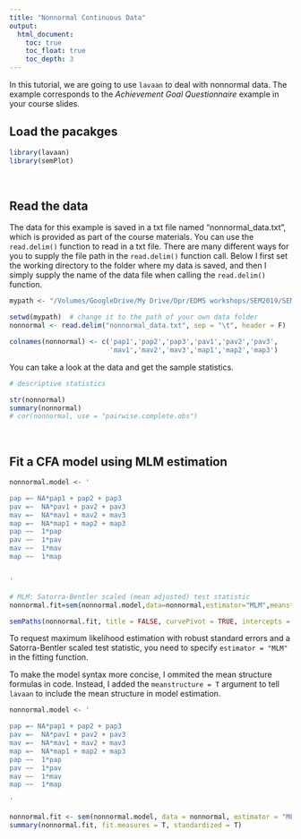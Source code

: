 ```yaml
---
title: "Nonnormal Continuous Data"
output:
  html_document:
    toc: true
    toc_float: true
    toc_depth: 3
---
```


In this tutorial, we are going to use `lavaan` to deal with nonnormal data. The example corresponds to the *Achievement Goal Questionnaire* example in your course slides.


## Load the pacakges

```r
library(lavaan)
library(semPlot)
```

<br>


## Read the data

The data for this example is saved in a txt file named "nonnormal_data.txt", which is provided as part of the course materials. You can use the `read.delim()` function to read in a txt file. There are many different ways for you to supply the file path in the `read.delim()` function call. Below I first set the working directory to the folder where my data is saved, and then I simply supply the name of the data file when calling the `read.delim()` function.


```r
mypath <- "/Volumes/GoogleDrive/My Drive/Dpr/EDMS workshops/SEM2019/SEM Second Course Mplus 2019/Advanced Examples/2. Real Data Examples"
```

```r
setwd(mypath)  # change it to the path of your own data folder
nonnormal <- read.delim("nonnormal_data.txt", sep = "\t", header = F)

colnames(nonnormal) <- c('pap1','pap2','pap3','pav1','pav2','pav3',
                         'mav1','mav2','mav3','map1','map2','map3')

```

You can take a look at the data and get the sample statistics.

```r

# descriptive statistics

str(nonnormal)
summary(nonnormal)
# cor(nonnormal, use = "pairwise.complete.obs")

```

<br>


## Fit a CFA model using MLM estimation


```r

nonnormal.model <- '

pap =~ NA*pap1 + pap2 + pap3
pav =~  NA*pav1 + pav2 + pav3
mav =~  NA*mav1 + mav2 + mav3
map =~  NA*map1 + map2 + map3
pap ~~  1*pap
pav ~~  1*pav 
mav ~~  1*mav 
map ~~  1*map


'

# MLM: Satorra-Bentler scaled (mean adjusted) test statistic
nonnormal.fit=sem(nonnormal.model,data=nonnormal,estimator="MLM",meanstructure=T)

semPaths(nonnormal.fit, title = FALSE, curvePivot = TRUE, intercepts = F, optimizeLatRes = T, sizeLat = 10)

```

To request maximum likelihood estimation with robust standard errors and a Satorra-Bentler scaled test
statistic, you need to specify `estimator = "MLM"` in the fitting function. 

To make the model syntax more concise, I ommited the mean structure formulas in code. Instead, I added the `meanstructure = T` argument to tell `lavaan` to include the mean structure in model estimation.

```r

nonnormal.model <- '

pap =~ NA*pap1 + pap2 + pap3
pav =~  NA*pav1 + pav2 + pav3
mav =~  NA*mav1 + mav2 + mav3
map =~  NA*map1 + map2 + map3
pap ~~  1*pap
pav ~~  1*pav 
mav ~~  1*mav 
map ~~  1*map

'

nonnormal.fit <- sem(nonnormal.model, data = nonnormal, estimator = "MLM", meanstructure = T)
summary(nonnormal.fit, fit.measures = T, standardized = T)

```


<div class="tocify-extend-page" data-unique="tocify-extend-page" style="height: 0;"></div>

